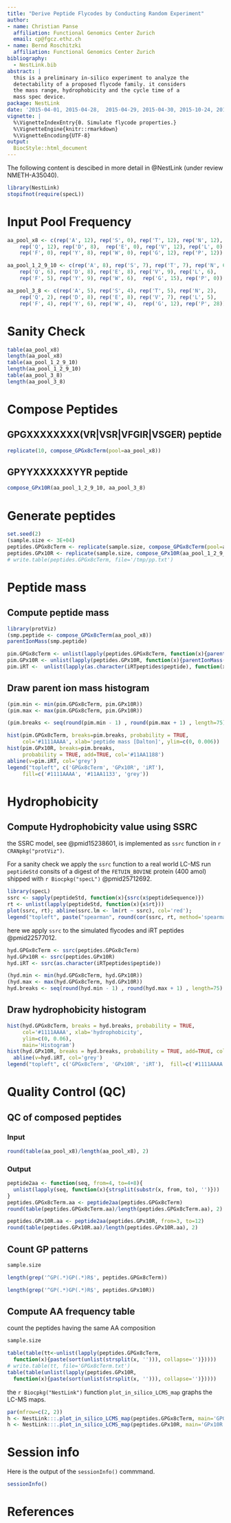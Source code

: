 ```yaml
---
title: "Derive Peptide Flycodes by Conducting Random Experiment"
author: 
- name: Christian Panse
  affiliation: Functional Genomics Center Zurich
  email: cp@fgcz.ethz.ch
- name: Bernd Roschitzki
  affiliation: Functional Genomics Center Zurich
bibliography:
  - NestLink.bib
abstract: |
  this is a preliminary in-silico experiment to analyze the
  detectability of a proposed flycode family. it considers
  the mass range, hydrophobicity and the cycle time of a
  mass spec device.
package: NestLink
date: '2015-04-01, 2015-04-28,  2015-04-29, 2015-04-30, 2015-10-24, 2018-12-17'
vignette: |
  %\VignetteIndexEntry{0. Simulate flycode properties.}
  %\VignetteEngine{knitr::rmarkdown}
  %\VignetteEncoding{UTF-8}
output:
  BiocStyle::html_document
---
```


<script type="text/javascript"
  src="http://cdn.mathjax.org/mathjax/latest/MathJax.js?config=TeX-AMS-MML_HTMLorMML">
</script>

The following content is descibed in more detail in @NestLink (under review  NMETH-A35040).


```r
library(NestLink)
stopifnot(require(specL))
```

# Input Pool Frequency

```r
aa_pool_x8 <- c(rep('A', 12), rep('S', 0), rep('T', 12), rep('N', 12),
    rep('Q', 12), rep('D', 8),  rep('E', 0), rep('V', 12), rep('L', 0),
    rep('F', 0), rep('Y', 8), rep('W', 0), rep('G', 12), rep('P', 12))

aa_pool_1_2_9_10 <- c(rep('A', 8), rep('S', 7), rep('T', 7), rep('N', 6),
    rep('Q', 6), rep('D', 8), rep('E', 8), rep('V', 9), rep('L', 6),
    rep('F', 5), rep('Y', 9), rep('W', 6),  rep('G', 15), rep('P', 0))

aa_pool_3_8 <- c(rep('A', 5), rep('S', 4), rep('T', 5), rep('N', 2),
    rep('Q', 2), rep('D', 8), rep('E', 8), rep('V', 7), rep('L', 5),
    rep('F', 4), rep('Y', 6), rep('W', 4),  rep('G', 12), rep('P', 28))

```


# Sanity Check

```r
table(aa_pool_x8)
length(aa_pool_x8)
table(aa_pool_1_2_9_10)
length(aa_pool_1_2_9_10)
table(aa_pool_3_8)
length(aa_pool_3_8)
```

# Compose Peptides

## GPGXXXXXXXX(VR|VSR|VFGIR|VSGER) peptide

```r
replicate(10, compose_GPGx8cTerm(pool=aa_pool_x8))
```


## GPYYXXXXXXYYR peptide

```r
compose_GPx10R(aa_pool_1_2_9_10, aa_pool_3_8)
```


# Generate peptides
```r
set.seed(2)
(sample.size <- 3E+04)
peptides.GPGx8cTerm <- replicate(sample.size, compose_GPGx8cTerm(pool=aa_pool_x8))
peptides.GPx10R <- replicate(sample.size, compose_GPx10R(aa_pool_1_2_9_10, aa_pool_3_8))
# write.table(peptides.GPGx8cTerm, file='/tmp/pp.txt')
```

# Peptide mass

## Compute peptide mass

```r
library(protViz)
(smp.peptide <- compose_GPGx8cTerm(aa_pool_x8))
parentIonMass(smp.peptide)

pim.GPGx8cTerm <- unlist(lapply(peptides.GPGx8cTerm, function(x){parentIonMass(x)}))
pim.GPx10R <- unlist(lapply(peptides.GPx10R, function(x){parentIonMass(x)}))
pim.iRT <-  unlist(lapply(as.character(iRTpeptides$peptide), function(x){parentIonMass(x)}))

```


## Draw parent ion mass histogram

```r
(pim.min <- min(pim.GPGx8cTerm, pim.GPx10R))
(pim.max <- max(pim.GPGx8cTerm, pim.GPx10R))

(pim.breaks <- seq(round(pim.min - 1) , round(pim.max + 1) , length=75))

hist(pim.GPGx8cTerm, breaks=pim.breaks, probability = TRUE, 
     col='#1111AAAA', xlab='peptide mass [Dalton]', ylim=c(0, 0.006))
hist(pim.GPx10R, breaks=pim.breaks,
     probability = TRUE, add=TRUE, col='#11AA1188')
abline(v=pim.iRT, col='grey')
legend("topleft", c('GPGx8cTerm', 'GPx10R', 'iRT'), 
     fill=c('#1111AAAA', '#11AA1133', 'grey'))
``` 

# Hydrophobicity

## Compute Hydrophobicity value using SSRC 

the SSRC model, see @pmid15238601, is implemented as `ssrc` function in
`r CRANpkg("protViz")`.

For a sanity check we apply the `ssrc` function 
to a real world LC-MS run `peptideStd` consits of a digest of the
`FETUIN_BOVINE`
protein (400 amol) shipped with `r Biocpkg("specL")` @pmid25712692.

```r
library(specL)
ssrc <- sapply(peptideStd, function(x){ssrc(x$peptideSequence)})
rt <- unlist(lapply(peptideStd, function(x){x$rt}))
plot(ssrc, rt); abline(ssrc.lm <- lm(rt ~ ssrc), col='red'); 
legend("topleft", paste("spearman", round(cor(ssrc, rt, method='spearman'),2)))
```
here we apply `ssrc` to the simulated flycodes and iRT peptides @pmid22577012.

```r
hyd.GPGx8cTerm <- ssrc(peptides.GPGx8cTerm)
hyd.GPx10R <- ssrc(peptides.GPx10R)
hyd.iRT <- ssrc(as.character(iRTpeptides$peptide))

(hyd.min <- min(hyd.GPGx8cTerm, hyd.GPx10R))
(hyd.max <- max(hyd.GPGx8cTerm, hyd.GPx10R))
hyd.breaks <- seq(round(hyd.min - 1) , round(hyd.max + 1) , length=75)
```


## Draw hydrophobicity histogram 

```r
hist(hyd.GPGx8cTerm, breaks = hyd.breaks, probability = TRUE, 
     col='#1111AAAA', xlab='hydrophobicity', 
     ylim=c(0, 0.06),
     main='Histogram')
hist(hyd.GPx10R, breaks = hyd.breaks, probability = TRUE, add=TRUE, col='#11AA1188')
  abline(v=hyd.iRT, col='grey')
legend("topleft", c('GPGx8cTerm', 'GPx10R', 'iRT'),  fill=c('#1111AAAA', '#11AA1133', 'grey'))
```

# Quality Control (QC)
## QC of composed peptides
### Input 

```r
round(table(aa_pool_x8)/length(aa_pool_x8), 2)
```

### Output

```r
peptide2aa <- function(seq, from=4, to=4+8){
  unlist(lapply(seq, function(x){strsplit(substr(x, from, to), '')}))
}
peptides.GPGx8cTerm.aa <- peptide2aa(peptides.GPGx8cTerm)
round(table(peptides.GPGx8cTerm.aa)/length(peptides.GPGx8cTerm.aa), 2)
```

```r
peptides.GPx10R.aa <- peptide2aa(peptides.GPx10R, from=3, to=12)
round(table(peptides.GPx10R.aa)/length(peptides.GPx10R.aa), 2)
```

## Count GP patterns
```r
sample.size 

length(grep('^GP(.*)GP(.*)R$', peptides.GPGx8cTerm))

length(grep('^GP(.*)GP(.*)R$', peptides.GPx10R))
```


## Compute AA frequency table

count the peptides having the same AA composition

```r
sample.size 

table(table(tt<-unlist(lapply(peptides.GPGx8cTerm, 
  function(x){paste(sort(unlist(strsplit(x, ''))), collapse='')}))))
# write.table(tt, file='GPGx8cTerm.txt')
table(table(unlist(lapply(peptides.GPx10R, 
  function(x){paste(sort(unlist(strsplit(x, ''))), collapse='')}))))
```

the `r Biocpkg("NestLink")` function `plot_in_silico_LCMS_map` graphs
the LC-MS maps.

```r
par(mfrow=c(2, 2))
h <- NestLink:::.plot_in_silico_LCMS_map(peptides.GPGx8cTerm, main='GPGx8cTerm')
h <- NestLink:::.plot_in_silico_LCMS_map(peptides.GPx10R, main='GPx10R')
```

# Session info

Here is the output of the `sessionInfo()` commmand.

```r
sessionInfo()
```

# References

